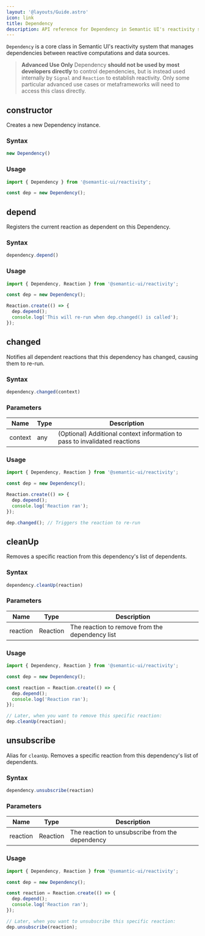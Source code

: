 ```yaml
---
layout: '@layouts/Guide.astro'
icon: link
title: Dependency
description: API reference for Dependency in Semantic UI's reactivity system
---
```


`Dependency` is a core class in Semantic UI's reactivity system that manages dependencies between reactive computations and data sources.

> **Advanced Use Only** Dependency **should not be used by most developers directly** to control dependencies, but is instead used internally by `Signal` and `Reaction` to establish reactivity. Only some particular advanced use cases or metaframeworks will need to access this class directly.

## constructor

Creates a new Dependency instance.

### Syntax
```javascript
new Dependency()
```

### Usage

```javascript
import { Dependency } from '@semantic-ui/reactivity';

const dep = new Dependency();
```

## depend

Registers the current reaction as dependent on this Dependency.

### Syntax
```javascript
dependency.depend()
```

### Usage

```javascript
import { Dependency, Reaction } from '@semantic-ui/reactivity';

const dep = new Dependency();

Reaction.create(() => {
  dep.depend();
  console.log('This will re-run when dep.changed() is called');
});
```

## changed

Notifies all dependent reactions that this dependency has changed, causing them to re-run.

### Syntax
```javascript
dependency.changed(context)
```

### Parameters

| Name | Type | Description |
|------|------|-------------|
| context | any | (Optional) Additional context information to pass to invalidated reactions |

### Usage

```javascript
import { Dependency, Reaction } from '@semantic-ui/reactivity';

const dep = new Dependency();

Reaction.create(() => {
  dep.depend();
  console.log('Reaction ran');
});

dep.changed(); // Triggers the reaction to re-run
```

## cleanUp

Removes a specific reaction from this dependency's list of dependents.

### Syntax
```javascript
dependency.cleanUp(reaction)
```

### Parameters

| Name | Type | Description |
|------|------|-------------|
| reaction | Reaction | The reaction to remove from the dependency list |

### Usage

```javascript
import { Dependency, Reaction } from '@semantic-ui/reactivity';

const dep = new Dependency();

const reaction = Reaction.create(() => {
  dep.depend();
  console.log('Reaction ran');
});

// Later, when you want to remove this specific reaction:
dep.cleanUp(reaction);
```

## unsubscribe

Alias for `cleanUp`. Removes a specific reaction from this dependency's list of dependents.

### Syntax
```javascript
dependency.unsubscribe(reaction)
```

### Parameters

| Name | Type | Description |
|------|------|-------------|
| reaction | Reaction | The reaction to unsubscribe from the dependency |

### Usage

```javascript
import { Dependency, Reaction } from '@semantic-ui/reactivity';

const dep = new Dependency();

const reaction = Reaction.create(() => {
  dep.depend();
  console.log('Reaction ran');
});

// Later, when you want to unsubscribe this specific reaction:
dep.unsubscribe(reaction);
```
